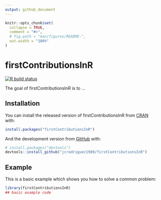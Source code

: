 ```yaml
---
output: github_document
---
```


<!-- README.md is generated from README.Rmd. Please edit that file -->

```r
knitr::opts_chunk$set(
  collapse = TRUE,
  comment = "#>",
  # fig.path = "man/figures/README-",
  out.width = "100%"
)
```

# firstContributionsInR

<!-- badges: start -->
[![R build status](https://github.com/jcrodriguez1989/firstContributionsInR/workflows/R-CMD-check/badge.svg)](https://github.com/jcrodriguez1989/firstContributionsInR/actions)
<!-- badges: end -->

The goal of firstContributionsInR is to ...

## Installation

You can install the released version of firstContributionsInR from [CRAN](https://CRAN.R-project.org) with:

``` r
install.packages("firstContributionsInR")
```

And the development version from [GitHub](https://github.com/) with:

``` r
# install.packages("devtools")
devtools::install_github("jcrodriguez1989/firstContributionsInR")
```
## Example

This is a basic example which shows you how to solve a common problem:

```r
library(firstContributionsInR)
## basic example code
```
